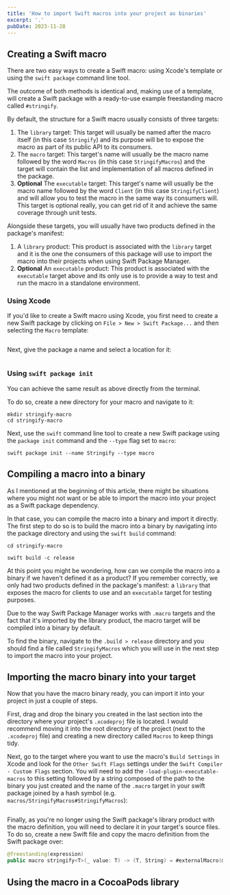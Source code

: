 ```yaml
---
title: 'How to import Swift macros into your project as binaries'
excerpt: '.'
pubDate: 2023-11-28
---
```


## Creating a Swift macro

There are two easy ways to create a Swift macro: using Xcode's template or using the `swift package` command line tool.

The outcome of both methods is identical and, making use of a template, will create a Swift package with a ready-to-use example freestanding macro called `#stringify`.

By default, the structure for a Swift macro usually consists of three targets:

1. The `library` target: This target will usually be named after the macro itself (in this case `Stringify`) and its purpose will be to expose the macro as part of its public API to its consumers.
2. The `macro` target: This target's name will usually be the macro name followed by the word `Macros` (in this case `StringifyMacros`) and the target will contain the list and implementation of all macros defined in the package.
3. **Optional** The `executable` target: This target's name will usually be the macro name followed by the word `Client` (in this case `StringifyClient`) and will allow you to test the macro in the same way its consumers will. This target is optional really, you can get rid of it and achieve the same coverage through unit tests.

Alongside these targets, you will usually have two products defined in the package's manifest:

1. A `library` product: This product is associated with the `library` target and it is the one the consumers of this package will use to import the macro into their projects when using Swift Package Manager.
2. **Optional** An `executable` product: This product is associated with the `executable` target above and its only use is to provide a way to test and run the macro in a standalone environment.

### Using Xcode

If you'd like to create a Swift macro using Xcode, you first need to create a new Swift package by clicking on `File > New > Swift Package...` and then selecting the `Macro` template:

![]()

Next, give the package a name and select a location for it:

![]()

### Using `swift package init`

You can achieve the same result as above directly from the terminal.

To do so, create a new directory for your macro and navigate to it:

```bash:Terminal
mkdir stringify-macro
cd stringify-macro
```

Next, use the `swift` command line tool to create a new Swift package using the `package init` command and the `--type` flag set to `macro`:

```bash:Terminal
swift package init --name Stringify --type macro
```

## Compiling a macro into a binary

As I mentioned at the beginning of this article, there might be situations where you might not want or be able to import the macro into your project as a Swift package dependency.

In that case, you can compile the macro into a binary and import it directly. The first step to do so is to build the macro into a binary by navigating into the package directory and using the `swift build` command:

```bash:Terminal
cd stringify-macro

swift build -c release
```

At this point you might be wondering, how can we compile the macro into a binary if we haven't defined it as a product? If you remember correctly, we only had two products defined in the package's manifest: a `library` that exposes the macro for clients to use and an `executable` target for testing purposes.

Due to the way Swift Package Manager works with `.macro` targets and the fact that it's imported by the library product, the macro target will be compiled into a binary by default.

To find the binary, navigate to the `.build > release` directory and you should find a file called `StringifyMacros` which you will use in the next step to import the macro into your project.

## Importing the macro binary into your target

Now that you have the macro binary ready, you can import it into your project in just a couple of steps.

First, drag and drop the binary you created in the last section into the directory where your project's `.xcodeproj` file is located. I would recommend moving it into the root directory of the project (next to the `.xcodeproj` file) and creating a new directory called `Macros` to keep things tidy.

Next, go to the target where you want to use the macro's `Build Settings` in Xcode and look for the `Other Swift Flags` settings under the `Swift Compiler - Custom Flags` section. You will need to add the `-load-plugin-executable-macros` to this setting followed by a string composed of the path to the binary you just created and the name of the `.macro` target in your swift package joined by a hash symbol (e.g. `macros/StringifyMacros#StringifyMacros`):

![]()

Finally, as you're no longer using the Swift package's library product with the macro definition, you will need to declare it in your target's source files. To do so, create a new Swift file and copy the macro definition from the Swift package over:

```swift:StringifyMacro.swift
@freestanding(expression)
public macro stringify<T>(_ value: T) -> (T, String) = #externalMacro(module: "StringifyMacros", type: "StringifyMacro")
```

## Using the macro in a CocoaPods library

```

```
